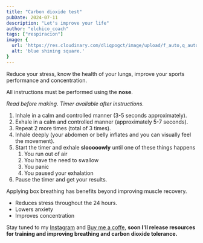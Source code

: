 ```yaml
---
title: "Carbon dioxide test"
pubDate: 2024-07-11
description: "Let's improve your life"
author: "elchico_coach"
tags: ["respiracion"]
image: {
  url: 'https://res.cloudinary.com/dliqpogct/image/upload/f_auto,q_auto/v1/mysite/box-breathing',
  alt: 'blue shining square.'
}
---
```





Reduce your stress, know the health of your lungs, improve your sports performance and concentration.

All instructions must be performed using the **nose**. 

_Read before making. Timer available after instructions._

1. Inhale in a calm and controlled manner (3-5 seconds approximately).
2. Exhale in a calm and controlled manner (approximately 5-7 seconds).
3. Repeat 2 more times (total of 3 times).
4. Inhale deeply (your abdomen or belly inflates and you can visually feel the movement).
5. Start the timer and exhale **slooooowly** until one of these things happens
    1. You run out of air
    2. You have the need to swallow
    3. You panic
    4. You paused your exhalation
6. Pause the timer and get your results.


<Breathing />
Applying box breathing has benefits beyond improving muscle recovery.

- Reduces stress throughout the 24 hours.
- Lowers anxiety
- Improves concentration

Stay tuned to my [Instagram](https://www.instagram.com/elchico_coach/) and [Buy me a coffe](https://www.buymeacoffee.com/elchico.coach), **soon I'll release resources for training and improving breathing and carbon dioxide tolerance.**